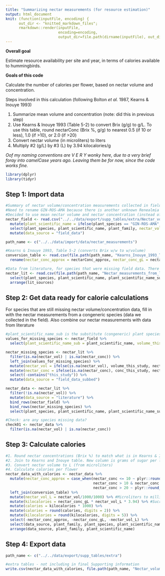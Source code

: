 ```yaml
---
title: "Summarizing nectar measurements (for resource estimation)"
output: html_document
knit: (function(inputFile, encoding) {
      out_dir <- "knitted_markdown_files";
      rmarkdown::render(inputFile,
                        encoding=encoding,
                        output_dir=file.path(dirname(inputFile), out_dir))})
---
```


**Overall goal**

Estimate resource availability per site and year, in terms of calories available to hummingbirds.

**Goals of this code**

Calculate the number of calories per flower, based on nectar volume and concentration.

Steps involved in this calculation (following Bolton *et al.* 1987, Kearns & Inouye 1993)

1. Summarize mean volume and concentration (note: did this in previous step)
2. Use Kearns & Inouye 1993 (Table 5-2) to convert Brix (g/g) to g/L. To use this table, round nectarConc (Brix %, g/g) to nearest 0.5 (if 10 or less), 1.0 (if >10), or 2.0 (if >20)
3. Convert nectar volume (in microliters) to liters
4.  Multiply #2 (g/L) by #3 (L) by 3.94 kilocalories/g

*Oof my naming conventions are V E R Y wonky here, due to a very brief foray into camelCase years ago. Leaving them be for now, since the code works fine.*

```r
library(dplyr)
library(tidyr)
```

## Step 1: Import data
```r
#Summary of nectar volume/concentration measurements collected in field
#Need to rename GIN-ROS-AMA because there is another unknown Renealmia species
#Decided to use mean nectar volume and nectar concentration (instead of median) since that is value most commonly found in literature
nectar_field <- read.csv("../../data/export/supp_tables/extra/Nectar_volume_and_concentration_summary.csv") %>%
  mutate(plant_scientific_name = ifelse(plant_species == "GIN-ROS-AMA", "Renealmia sp. 2", as.character(plant_scientific_name))) %>%
  select(plant_species, plant_scientific_name, plant_family, nectar_vol = mean_vol, nectar_conc = mean_conc, everything()) %>%
  mutate(data_source = "field_data")

path_name <- c("../../data/import/data/nectar_measurements")

#Kearns & Inouye 1993, Table 5-2 (converts Brix w/w to w/volume)
conversion_table <- read.csv(file.path(path_name, "Kearns_Inouye_1993_Table_5-2.csv")) %>%
  rename(nectar_conc_approx = nectarConc_approx, nectar_conc_gL = nectarConc_gL)

#Data from literature, for species that were missing field data. There are still blanks for some species; I will substitute field data from congeneric species in next step
nectar_lit <- read.csv(file.path(path_name, "Nectar_measurements_from_literature_20200528.csv")) %>%
  select(plant_species, plant_scientific_name, plant_scientific_name_sub, plant_family, nectar_vol, nectar_conc, lit_site = site, lit_sources) %>%
  arrange(lit_sources)
```

## Step 2: Get data ready for calorie calculations

For species that are still missing nectar volume/concentration data, fill in with the nectar measurements from a congeneric species (data we collected in the field). Also combine our nectar measurements with data from literature
```r
#plant_scientific_name_sub is the substitute (congeneric) plant species whose data I will use
values_for_missing_species <- nectar_field %>%
  select(plant_scientific_name_sub = plant_scientific_name, volume_this_study = nectar_vol, conc_this_study = nectar_conc)

nectar_missing_species <- nectar_lit %>%
  filter(is.na(nectar_vol) | is.na(nectar_conc)) %>%
  left_join(values_for_missing_species) %>%
  mutate(nectar_vol = ifelse(is.na(nectar_vol), volume_this_study, nectar_vol)) %>%
  mutate(nectar_conc = ifelse(is.na(nectar_conc), conc_this_study, nectar_conc)) %>%
  select(-contains("this_study")) %>%
  mutate(data_source = "field_data_subbed")

nectar_data <- nectar_lit %>%
  filter(!is.na(nectar_vol)) %>%
  mutate(data_source = "literature") %>%
  bind_rows(nectar_field) %>%
  bind_rows(nectar_missing_species) %>%
  select(plant_species, plant_scientific_name, plant_scientific_name_sub, everything())

#Check: are any species missing data?
check01 <- nectar_data %>%
  filter(is.na(nectar_vol) | is.na(nectar_conc))
```

## Step 3: Calculate calories
```r
#1. Round nectar concentrations (Brix %) to match what is in Kearns & Inouye table
#2. Join to Kearns and Inouye table. New column is grams of sugar per liter nectar (nectarConc_gL)
#3. Convert nectar volume to L (from microliters)
#4. Calculate calories per flower
nectar_data_with_calories <- nectar_data %>%
  mutate(nectar_conc_approx = case_when(nectar_conc <= 10 ~ plyr::round_any(nectar_conc,accuracy = 0.5),
                                        nectar_conc > 10 & nectar_conc <= 20 ~ plyr::round_any(nectar_conc,accuracy = 1.0),
                                        nectar_conc > 20 ~ plyr::round_any(nectar_conc,accuracy = 2.0))) %>%
  left_join(conversion_table) %>%
  mutate(nectar_vol_L = nectar_vol/1000/1000) %>% #Microliters to milliliters to liters
  mutate(kilocalories = nectar_conc_gL * nectar_vol_L * 3.94) %>% #Sucrose provides 3.94 kilocalories/g
  mutate(calories = kilocalories * 1000) %>%
  mutate(calories = round(calories, digits = 2)) %>%
  mutate(kilocalories = round(kilocalories, digits = 5)) %>%
  select(-nectar_conc_approx, -nectar_conc_gL, -nectar_vol_L) %>%
  select(data_source, plant_family, plant_species, plant_scientific_name, plant_scientific_name_sub, mean_vol = nectar_vol, sd_vol, contains("vol"), mean_conc = nectar_conc, sd_conc, contains("conc"), calories, kilocalories, starts_with("numFlowers"), everything()) %>%
  arrange(data_source, plant_family, plant_scientific_name) 
```

## Step 4: Export data
```r
path_name <- c("../../data/export/supp_tables/extra")

#extra tables - not including in final Supporting information
write.csv(nectar_data_with_calories, file.path(path_name, "Nectar_volume_concentration_and_calories_summary.csv"), row.names = FALSE)
```

